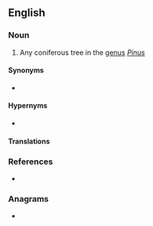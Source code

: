 ==English==

===Noun===
{{en-noun}}

# {{lb|en|botany}} Any coniferous tree in the [[genus]] ''[[Pinus]]''

====Synonyms====
* {{l|en|pine}}

====Hypernyms====
* {{l|en|tree}}

====Translations====
{{trans-see|pine}}

===References===
* {{pedia}}

===Anagrams===
* {{anagrams|en|a=eeeinprt|perentie}}